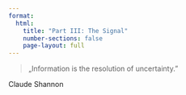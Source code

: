 ```yaml
---
format:
  html:
    title: "Part III: The Signal"
    number-sections: false
    page-layout: full
---
```


<div class="quote-page">

<blockquote class="quote">
„Information is the resolution of uncertainty.”
</blockquote>
<footer class="blockquote-footer">Claude Shannon</footer>

</div>